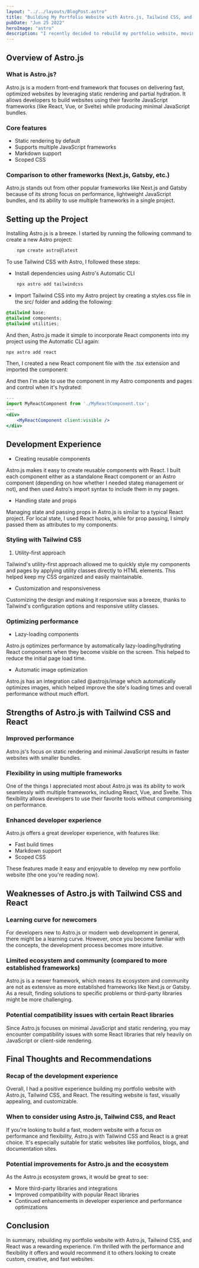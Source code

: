 ```yaml
---
layout: "../../layouts/BlogPost.astro"
title: "Building My Portfolio Website with Astro.js, Tailwind CSS, and React: A Comprehensive Review"
pubDate: "Jun 25 2022"
heroImage: "astro"
description: "I recently decided to rebuild my portfolio website, moving away from WordPress in favor of something more custom and where I can get more creative. After some research, I landed on Astro.js, an up-and-coming front-end framework, and combined it with Tailwind CSS and React to create a sleek, modern, and performant website. In this blog post, I'll share my development experience, discussing the strengths and weaknesses of using Astro.js with Tailwind CSS and React."
---
```

## Overview of Astro.js

### What is Astro.js?

Astro.js is a modern front-end framework that focuses on delivering fast, optimized websites by leveraging static rendering and partial hydration. It allows developers to build websites using their favorite JavaScript frameworks (like React, Vue, or Svelte) while producing minimal JavaScript bundles.

### Core features

- Static rendering by default
- Supports multiple JavaScript frameworks
- Markdown support
- Scoped CSS

### Comparison to other frameworks (Next.js, Gatsby, etc.)

Astro.js stands out from other popular frameworks like Next.js and Gatsby because of its strong focus on performance, lightweight JavaScript bundles, and its ability to use multiple frameworks in a single project.

## Setting up the Project

Installing Astro.js is a breeze. I started by running the following command to create a new Astro project:

```bash
    npm create astro@latest
```

To use Tailwind CSS with Astro, I followed these steps:

- Install dependencies using Astro's Automatic CLI

```bash
    npx astro add tailwindcss
```

- Import Tailwind CSS into my Astro project by creating a styles.css file in the src/ folder and adding the following:

```css
@tailwind base;
@tailwind components;
@tailwind utilities;
```

And then, Astro.js made it simple to incorporate React components into my project using the Automatic CLI again:

```bash
npx astro add react
```

Then, I created a new React component file with the .tsx extension and imported the component:

And then I'm able to use the component in my Astro components and pages and control when it's hydrated:

```jsx
---
import MyReactComponent from './MyReactComponent.tsx';
---
<div>
    <MyReactComponent client:visible />
</div>
```

## Development Experience

- Creating reusable components

Astro.js makes it easy to create reusable components with React. I built each component either as a standalone React component or an Astro component (depending on how whether I needed stateg management or not), and then used Astro's import syntax to include them in my pages.

- Handling state and props

Managing state and passing props in Astro.js is similar to a typical React project. For local state, I used React hooks, while for prop passing, I simply passed them as attributes to my components.

### Styling with Tailwind CSS

1. Utility-first approach

Tailwind's utility-first approach allowed me to quickly style my components and pages by applying utility classes directly to HTML elements. This helped keep my CSS organized and easily maintainable.

- Customization and responsiveness

Customizing the design and making it responsive was a breeze, thanks to Tailwind's configuration options and responsive utility classes.

### Optimizing performance

- Lazy-loading components

Astro.js optimizes performance by automatically lazy-loading/hydrating React components when they become visible on the screen. This helped to reduce the initial page load time.

- Automatic image optimization

Astro.js has an integration called @astrojs/image which automatically optimizes images, which helped improve the site's loading times and overall performance without much effort.

## Strengths of Astro.js with Tailwind CSS and React

### Improved performance

Astro.js's focus on static rendering and minimal JavaScript results in faster websites with smaller bundles.

### Flexibility in using multiple frameworks

One of the things I appreciated most about Astro.js was its ability to work seamlessly with multiple frameworks, including React, Vue, and Svelte. This flexibility allows developers to use their favorite tools without compromising on performance.

### Enhanced developer experience

Astro.js offers a great developer experience, with features like:

- Fast build times
- Markdown support
- Scoped CSS

These features made it easy and enjoyable to develop my new portfolio website (the one you're reading now).

## Weaknesses of Astro.js with Tailwind CSS and React

### Learning curve for newcomers

For developers new to Astro.js or modern web development in general, there might be a learning curve. However, once you become familiar with the concepts, the development process becomes more intuitive.

### Limited ecosystem and community (compared to more established frameworks)

Astro.js is a newer framework, which means its ecosystem and community are not as extensive as more established frameworks like Next.js or Gatsby. As a result, finding solutions to specific problems or third-party libraries might be more challenging.

### Potential compatibility issues with certain React libraries

Since Astro.js focuses on minimal JavaScript and static rendering, you may encounter compatibility issues with some React libraries that rely heavily on JavaScript or client-side rendering.

## Final Thoughts and Recommendations

### Recap of the development experience

Overall, I had a positive experience building my portfolio website with Astro.js, Tailwind CSS, and React. The resulting website is fast, visually appealing, and customizable.

### When to consider using Astro.js, Tailwind CSS, and React

If you're looking to build a fast, modern website with a focus on performance and flexibility, Astro.js with Tailwind CSS and React is a great choice. It's especially suitable for static websites like portfolios, blogs, and documentation sites.

### Potential improvements for Astro.js and the ecosystem

As the Astro.js ecosystem grows, it would be great to see:

- More third-party libraries and integrations
- Improved compatibility with popular React libraries
- Continued enhancements in developer experience and performance optimizations

## Conclusion

In summary, rebuilding my portfolio website with Astro.js, Tailwind CSS, and React was a rewarding experience. I'm thrilled with the performance and flexibility it offers and would recommend it to others looking to create custom, creative, and fast websites.